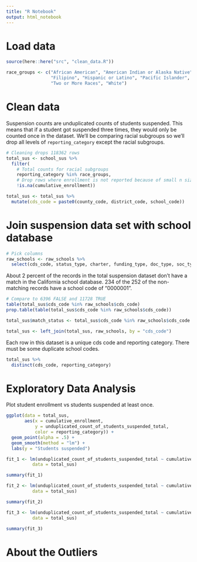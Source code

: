 ```yaml
---
title: "R Notebook"
output: html_notebook
---
```


# Load data 

```r
source(here::here("src", "clean_data.R"))
```

```r
race_groups <- c("African American", "American Indian or Alaska Native", "Asian",
                 "Filipino", "Hispanic or Latino", "Pacific Islander", 
                 "Two or More Races", "White")
```

# Clean data

Suspension counts are unduplicated counts of students suspended. This means that if a student got suspended three times, they would only be counted once in the dataset. We'll be comparing racial subgroups so we'll drop all levels of `reporting_category` except the racial subgroups. 

```r
# Cleaning drops 118362 rows 
total_sus <- school_sus %>% 
  filter(
    # Total counts for racial subgroups
    reporting_category %in% race_groups, 
    # Drop rows where enrollment is not reported because of small n size
    !is.na(cumulative_enrollment)) 
```

```r
total_sus <- total_sus %>% 
  mutate(cds_code = paste0(county_code, district_code, school_code))
```

# Join suspension data set with school database 

```r
# Pick columns 
raw_schools <- raw_schools %>%  
  select(cds_code, status_type, charter, funding_type, doc_type, soc_type)
```

About 2 percent of the records in the total suspension dataset don't have a match in the California school database. 234 of the 252 of the non-matching records have a school code of "0000001". 

```r
# Compare to 6396 FALSE and 11728 TRUE
table(total_sus$cds_code %in% raw_schools$cds_code)
prop.table(table(total_sus$cds_code %in% raw_schools$cds_code))
```

```r
total_sus$match_status <- total_sus$cds_code %in% raw_schools$cds_code
```

```r
total_sus <- left_join(total_sus, raw_schools, by = "cds_code")
```

Each row in this dataset is a unique cds code and reporting category. There must be some duplicate school codes. 

```r
total_sus %>% 
  distinct(cds_code, reporting_category)
```


# Exploratory Data Analysis 

Plot student enrollment vs students suspended at least once. 

```r
ggplot(data = total_sus, 
       aes(x = cumulative_enrollment, 
           y = unduplicated_count_of_students_suspended_total, 
           color = reporting_category)) +
  geom_point(alpha = .5) +
  geom_smooth(method = "lm") + 
  labs(y = "Students suspended")
```

```r
fit_1 <- lm(unduplicated_count_of_students_suspended_total ~ cumulative_enrollment, 
          data = total_sus)

summary(fit_1)
```

```r
fit_2 <- lm(unduplicated_count_of_students_suspended_total ~ cumulative_enrollment + reporting_category, 
          data = total_sus)

summary(fit_2)
```

```r
fit_3 <- lm(unduplicated_count_of_students_suspended_total ~ cumulative_enrollment + reporting_category + soc_type, 
          data = total_sus)

summary(fit_3)
```

# About the Outliers

```r

```